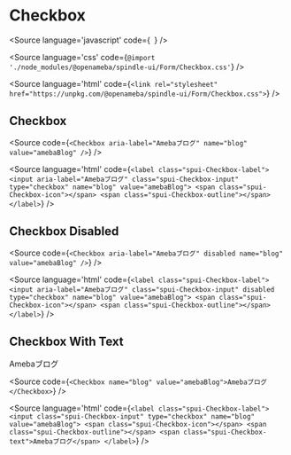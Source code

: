 
# Checkbox

<Meta title="Form/Checkbox" component={Checkbox} />

<Source
  language='javascript'
  code={`
  `}
/>

<Source
  language='css'
  code={`@import './node_modules/@openameba/spindle-ui/Form/Checkbox.css'`}
/>

<Source
  language='html'
  code={`<link rel="stylesheet" href="https://unpkg.com/@openameba/spindle-ui/Form/Checkbox.css">`}
/>

## Checkbox

<Preview withSource="open">
  <Story name="Checkbox">
    <Checkbox aria-label="Amebaブログ" name="blog" value="amebaBlog" {...actions('onClick', 'onChange', 'onInput', 'onFocus', 'onBlur')} />
  </Story>
</Preview>

<Source
  code={`
<Checkbox aria-label="Amebaブログ" name="blog" value="amebaBlog" />
  `}
/>

<Source
  language='html'
  code={`
<label class="spui-Checkbox-label">
  <input aria-label="Amebaブログ" class="spui-Checkbox-input" type="checkbox" name="blog" value="amebaBlog">
  <span class="spui-Checkbox-icon"></span>
  <span class="spui-Checkbox-outline"></span>
</label>
  `}
/>

## Checkbox Disabled

<Preview withSource="open">
  <Story name="Checkbox Disabled">
    <Checkbox aria-label="Amebaブログ" disabled name="blog" value="amebaBlog" {...actions('onClick', 'onChange', 'onInput', 'onFocus', 'onBlur')} />
  </Story>
</Preview>

<Source
  code={`
<Checkbox aria-label="Amebaブログ" disabled name="blog" value="amebaBlog" />
  `}
/>

<Source
  language='html'
  code={`
<label class="spui-Checkbox-label">
  <input aria-label="Amebaブログ" class="spui-Checkbox-input" disabled type="checkbox" name="blog" value="amebaBlog">
  <span class="spui-Checkbox-icon"></span>
  <span class="spui-Checkbox-outline"></span>
</label>
  `}
/>

## Checkbox With Text

<Preview withSource="open">
  <Story name="Checkbox With Text">
    <Checkbox name="blog" value="amebaBlog" {...actions('onClick', 'onChange', 'onInput', 'onFocus', 'onBlur')}>Amebaブログ</Checkbox>
  </Story>
</Preview>

<Source
  code={`
<Checkbox name="blog" value="amebaBlog">Amebaブログ</Checkbox>
  `}
/>

<Source
  language='html'
  code={`
<label class="spui-Checkbox-label">
  <input class="spui-Checkbox-input" type="checkbox" name="blog" value="amebaBlog">
  <span class="spui-Checkbox-icon"></span>
  <span class="spui-Checkbox-outline"></span>
  <span class="spui-Checkbox-text">Amebaブログ</span>
</label>
  `}
/>
